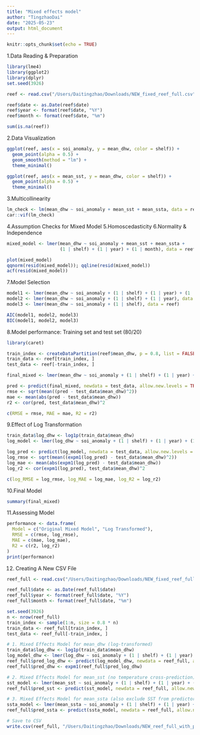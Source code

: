 ```yaml
---
title: "Mixed effects model"
author: "TingzhaoDai"
date: "2025-05-23"
output: html_document
---
```


```r
knitr::opts_chunk$set(echo = TRUE)
```

1.Data Reading & Preparation
```r
library(lme4)
library(ggplot2)
library(dplyr)
set.seed(3926)

reef <- read.csv("/Users/Daitingzhao/Downloads/NEW_fixed_reef_full.csv")

reef$date <- as.Date(reef$date)
reef$year <- format(reef$date, "%Y")
reef$month <- format(reef$date, "%m")

sum(is.na(reef))


```

2.Data Visualization
```r
ggplot(reef, aes(x = soi_anomaly, y = mean_dhw, color = shelf)) +
  geom_point(alpha = 0.5) +
  geom_smooth(method = "lm") +
  theme_minimal()

ggplot(reef, aes(x = mean_sst, y = mean_dhw, color = shelf)) +
  geom_point(alpha = 0.5) +
  theme_minimal()

```

3.Multicollinearity
```r
lm_check <- lm(mean_dhw ~ soi_anomaly + mean_sst + mean_ssta, data = reef)
car::vif(lm_check)

```

4.Assumption Checks for Mixed Model
5.Homoscedasticity
6.Normality & Independence
```r
mixed_model <- lmer(mean_dhw ~ soi_anomaly + mean_sst + mean_ssta + 
                    (1 | shelf) + (1 | year) + (1 | month), data = reef)

plot(mixed_model)
qqnorm(resid(mixed_model)); qqline(resid(mixed_model)) 
acf(resid(mixed_model))


```

7.Model Selection
```r
model1 <- lmer(mean_dhw ~ soi_anomaly + (1 | shelf) + (1 | year) + (1 | month), data = reef)
model2 <- lmer(mean_dhw ~ soi_anomaly + (1 | shelf) + (1 | year), data = reef)
model3 <- lmer(mean_dhw ~ soi_anomaly + (1 | shelf), data = reef)

AIC(model1, model2, model3)
BIC(model1, model2, model3)


```

8.Model performance: Training set and test set (80/20)
```r
library(caret)

train_index <- createDataPartition(reef$mean_dhw, p = 0.8, list = FALSE)
train_data <- reef[train_index, ]
test_data <- reef[-train_index, ]

final_mixed <- lmer(mean_dhw ~ soi_anomaly + (1 | shelf) + (1 | year) + (1 | month), data = train_data)

pred <- predict(final_mixed, newdata = test_data, allow.new.levels = TRUE)
rmse <- sqrt(mean((pred - test_data$mean_dhw)^2))
mae <- mean(abs(pred - test_data$mean_dhw))
r2 <- cor(pred, test_data$mean_dhw)^2

c(RMSE = rmse, MAE = mae, R2 = r2)


```

9.Effect of Log Transformation
```r
train_data$log_dhw <- log1p(train_data$mean_dhw)
log_model <- lmer(log_dhw ~ soi_anomaly + (1 | shelf) + (1 | year) + (1 | month), data = train_data)

log_pred <- predict(log_model, newdata = test_data, allow.new.levels = TRUE)
log_rmse <- sqrt(mean((expm1(log_pred) - test_data$mean_dhw)^2))
log_mae <- mean(abs(expm1(log_pred) - test_data$mean_dhw))
log_r2 <- cor(expm1(log_pred), test_data$mean_dhw)^2

c(log_RMSE = log_rmse, log_MAE = log_mae, log_R2 = log_r2)


```

10.Final Model
```r
summary(final_mixed)


```

11.Assessing Model
```r
performance <- data.frame(
  Model = c("Original Mixed Model", "Log Transformed"),
  RMSE = c(rmse, log_rmse),
  MAE = c(mae, log_mae),
  R2 = c(r2, log_r2)
)
print(performance)

```

12. Creating A New CSV File
```r
reef_full <- read.csv("/Users/Daitingzhao/Downloads/NEW_fixed_reef_full.csv")

reef_full$date <- as.Date(reef_full$date)
reef_full$year <- format(reef_full$date, "%Y")
reef_full$month <- format(reef_full$date, "%m")

set.seed(3926)
n <- nrow(reef_full)
train_index <- sample(1:n, size = 0.8 * n)
train_data <- reef_full[train_index, ]
test_data <- reef_full[-train_index, ]

# 1. Mixed Effects Model for mean_dhw (log-transformed)
train_data$log_dhw <- log1p(train_data$mean_dhw)
log_model_dhw <- lmer(log_dhw ~ soi_anomaly + (1 | shelf) + (1 | year) + (1 | month), data = train_data)
reef_full$pred_log_dhw <- predict(log_model_dhw, newdata = reef_full, allow.new.levels = TRUE)
reef_full$pred_dhw <- expm1(reef_full$pred_log_dhw)

# 2. Mixed Effects Model for mean_sst (no temperature cross-prediction)
sst_model <- lmer(mean_sst ~ soi_anomaly + (1 | shelf) + (1 | year) + (1 | month), data = train_data)
reef_full$pred_sst <- predict(sst_model, newdata = reef_full, allow.new.levels = TRUE)

# 3. Mixed Effects Model for mean_ssta (also exclude SST from predictors)
ssta_model <- lmer(mean_ssta ~ soi_anomaly + (1 | shelf) + (1 | year) + (1 | month), data = train_data)
reef_full$pred_ssta <- predict(ssta_model, newdata = reef_full, allow.new.levels = TRUE)

# Save to CSV
write.csv(reef_full, "/Users/Daitingzhao/Downloads/NEW_reef_full_with_preds.csv", row.names = FALSE)

```


